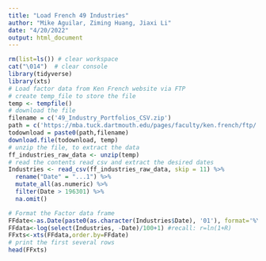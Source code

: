 ```yaml
---
title: "Load French 49 Industries"
author: "Mike Aguilar, Ziming Huang, Jiaxi Li"
date: "4/20/2022"
output: html_document
---
```


<!-- ### Load French 49 Industries -->
```r
rm(list=ls()) # clear workspace
cat("\014")  # clear console
library(tidyverse)
library(xts)
# Load factor data from Ken French website via FTP
# create temp_file to store the file
temp <- tempfile()
# download the file
filename = c('49_Industry_Portfolios_CSV.zip')
path = c('https://mba.tuck.dartmouth.edu/pages/faculty/ken.french/ftp/')
todownload = paste0(path,filename)
download.file(todownload, temp)
# unzip the file, to extract the data
ff_industries_raw_data <- unzip(temp)
# read the contents read_csv and extract the desired dates
Industries <- read_csv(ff_industries_raw_data, skip = 11) %>%
  rename("Date" = "...1") %>%
  mutate_all(as.numeric) %>%
  filter(Date > 196301) %>%
  na.omit()

# Format the Factor data frame
FFdate<-as.Date(paste0(as.character(Industries$Date), '01'), format='%Y%m%d')
FFdata<-log(select(Industries, -Date)/100+1) #recall: r=ln(1+R)
FFxts<-xts(FFdata,order.by=FFdate)
# print the first several rows
head(FFxts)

```
